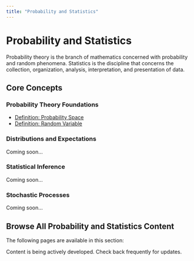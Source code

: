 ```yaml
---
title: "Probability and Statistics"
---
```


# Probability and Statistics

Probability theory is the branch of mathematics concerned with probability and random phenomena. Statistics is the discipline that concerns the collection, organization, analysis, interpretation, and presentation of data.

## Core Concepts

### Probability Theory Foundations
- [Definition: Probability Space](def-probability-space.qmd)
- [Definition: Random Variable](def-random-variable.qmd)

### Distributions and Expectations
Coming soon...

### Statistical Inference
Coming soon...

### Stochastic Processes
Coming soon...

## Browse All Probability and Statistics Content

The following pages are available in this section:

:::{.callout-note}
Content is being actively developed. Check back frequently for updates.
:::
